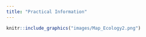 ```yaml
---
title: "Practical Information"
---
```


```r
knitr::include_graphics("images/Map_Ecology2.png")
```